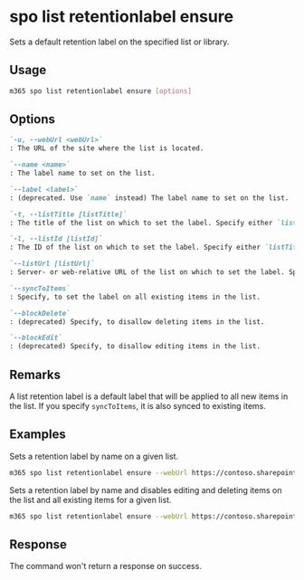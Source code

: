 
# spo list retentionlabel ensure

Sets a default retention label on the specified list or library.

## Usage

```sh
m365 spo list retentionlabel ensure [options]
```

## Options

```md definition-list
`-u, --webUrl <webUrl>`
: The URL of the site where the list is located.

`--name <name>`
: The label name to set on the list.

`--label <label>`
: (deprecated. Use `name` instead) The label name to set on the list.

`-t, --listTitle [listTitle]`
: The title of the list on which to set the label. Specify either `listTitle`, `listId`, or `listUrl` but not multiple.

`-l, --listId [listId]`
: The ID of the list on which to set the label. Specify either `listTitle`, `listId`, or `listUrl` but not multiple.

`--listUrl [listUrl]`
: Server- or web-relative URL of the list on which to set the label. Specify either `listTitle`, `listId`, or `listUrl` but not multiple.

`--syncToItems`
: Specify, to set the label on all existing items in the list.

`--blockDelete`
: (deprecated) Specify, to disallow deleting items in the list.

`--blockEdit`
: (deprecated) Specify, to disallow editing items in the list.
```

<Global />

## Remarks

A list retention label is a default label that will be applied to all new items in the list. If you specify `syncToItems`, it is also synced to existing items. 

## Examples

Sets a retention label by name on a given list.

```sh
m365 spo list retentionlabel ensure --webUrl https://contoso.sharepoint.com/sites/project-x --listUrl 'Shared Documents' --name 'Some label'
```

Sets a retention label by name and disables editing and deleting items on the list and all existing items for a given list.

```sh
m365 spo list retentionlabel ensure --webUrl https://contoso.sharepoint.com/sites/project-x --listTitle 'Documents' --name 'Some label' --blockEdit --blockDelete --syncToItems
```

## Response

The command won't return a response on success.
